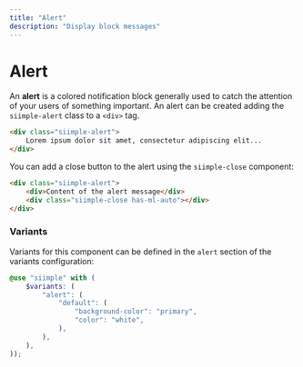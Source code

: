 ```yaml
---
title: "Alert"
description: "Display block messages"
---
```


# Alert

An **alert** is a colored notification block generally used to catch the attention of your users of something important. An alert can be created adding the `siimple-alert` class to a `<div>` tag.

```html live=true
<div class="siimple-alert">
    Lorem ipsum dolor sit amet, consectetur adipiscing elit...
</div>
```

You can add a close button to the alert using the `siimple-close` component:

```html live=true
<div class="siimple-alert">
    <div>Content of the alert message</div>
    <div class="siimple-close has-ml-auto"></div>
</div>
```

### Variants

Variants for this component can be defined in the `alert` section of the variants configuration:

```scss
@use "siimple" with (
    $variants: (
        "alert": (
            "default": (
                "background-color": "primary",
                "color": "white",
            ),
        ),
    ),
));
```

